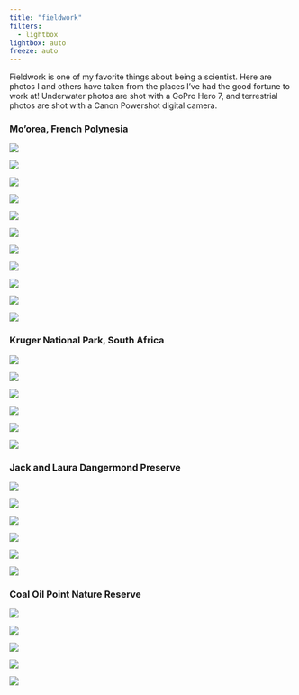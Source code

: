 ```yaml
---
title: "fieldwork"
filters: 
  - lightbox
lightbox: auto
freeze: auto
---
```


Fieldwork is one of my favorite things about being a scientist. Here are photos I and others have taken from the places I've had the good fortune to work at! Underwater photos are shot with a GoPro Hero 7, and terrestrial photos are shot with a Canon Powershot digital camera.


### Mo'orea, French Polynesia

::: {layout="[[1], [1, 1, 1, 1, 1, 1, 1, 1, 1, 1, 1, 1]]"}

![](images/coralscape.jpg){group="Mo'orea"
description="Hilton Reef"}

![](images/stingray.jpg){group="Mo'orea"
description="Pink Whiprays at Stingray Flats; both individuals had a five foot wingspan! "}

![](images/blacktip.jpg){group="Mo'orea"
description="Blacktips at Stingray Flats"}

![](images/humpback.jpg){group="Mo'orea"
description="Mother and newborn humpback; PC: Kathryn Scafidi"}

![](images/snorkelbot.jpg){group="Mo'orea"
description="Fish surveys via snorkel on a protected reef; PC: Ninah Munk"}

![](images/snorkeltop.jpg){group="Mo'orea"
description="PC: Ninah Munk"}

![](images/surfacedive.jpg){group="Mo'orea"
description="Hayden and Ninah after a dive on MRB Reef."}

![](images/survey.jpg){group="Mo'orea"
description="Survey of a dying reef. PC: Ninah Munk"}

![](images/colorfulrock.jpg){group="Mo'orea"
description="Fluorescent encrusting coral. PC: Ninah Munk"}

![](images/colorfulchristmastree.jpg){group="Mo'orea"
description="A festive-lookin' Christmas Tree Worm. PC: Ninah Munk"}

![](images/colorfulrockrock.jpg){group="Mo'orea"
description="Encrusting coral. PC: Ninah Munk"}

:::

### Kruger National Park, South Africa

::: {layout="[[1], [1, 1, 1, 1, 1]]"}

![](images/lion.jpg){group="kruger"}

![](images/roller.jpg){group="kruger"
description="Lilac Breasted Roller"}

![](images/leopard.jpg){group="kruger"
description="Leopard hiding after a successful kill"}

![](images/elephant.jpg){group="kruger"}

![](images/rhino.jpg){group="kruger"
description="Black Rhinoceros"}

![](images/giraffe.jpg){group="kruger"}

:::

### Jack and Laura Dangermond Preserve

::: {layout="[[1], [1, 1, 1, 1, 1]]"}

![](images/bwrise.jpg){group="dangermond"}

![](images/sunrise.jpg){group="dangermond"}

![](images/purple.jpg){group="dangermond"}

![](images/morning.jpg){group="dangermond"}

![](images/rosie.jpg){group="dangermond"
description="Rosie during an auditory survey"}

![](images/bluebird.jpg){group="dangermond"
description="Western Bluebird"}

:::


### Coal Oil Point Nature Reserve

::: {layout="[[1], [1, 1, 1, 1]]"}

![](images/slough.jpg){group="COPR"
}

![](images/acorn.png){group="COPR"
description="Acorn Woodpecker"}

![](images/redwing.png){group="COPR"
description="Red-winged Blackbird"}

![](images/treecorm.png){group="COPR"
description="Cormorant"}

![](images/beltfisher.png){group="COPR"
description="Belted Kingfisher"}

:::